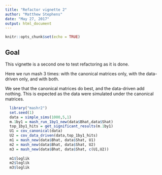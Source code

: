 ```yaml
---
title: "Refactor vignette 2"
author: "Matthew Stephens"
date: "May 27, 2017"
output: html_document
---
```



```r
knitr::opts_chunk$set(echo = TRUE)
```

## Goal

This vignette is a second one to test refactoring as it is done.

Here we run mash 3 times: with the canonical matrices only, with the data-driven only, and with both.

We see that the canonical matrices do best, and the data-driven add nothing.
This is expected as the data were simulated under the canonical matrices.
```r
  library("mashr2")
  set.seed(1)
  data = simple_sims(1000,5,1)
  m.1by1 = mash_run_1by1_new(data$Bhat,data$Shat)
  top_1by1_hits = get_significant_results(m.1by1)
  U1 = cov_canonical(data)
  U2 = cov_data_driven(data,top_1by1_hits)
  m1 = mash_new(data$Bhat, data$Shat, U1)
  m2 = mash_new(data$Bhat, data$Shat, U2)
  m3 = mash_new(data$Bhat, data$Shat, c(U1,U2))
  
  m1$loglik
  m2$loglik
  m3$loglik
```
